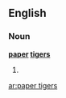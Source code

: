 ==English==

===Noun===
'''[[paper]] [[tiger]]s'''

# {{plural of|[[paper tiger]]}}

[[ar:paper tigers]]